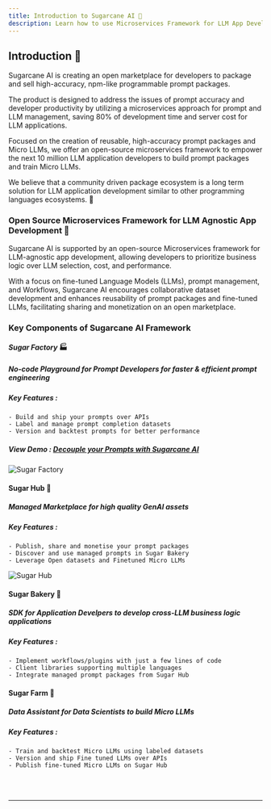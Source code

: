 ```yaml
---
title: Introduction to Sugarcane AI 🤖
description: Learn how to use Microservices Framework for LLM App Development
---
```


## Introduction 🙏

Sugarcane AI is creating an open marketplace for developers to package and sell high-accuracy, npm-like programmable prompt packages.

The product is designed to address the issues of prompt accuracy and developer productivity by utilizing a microservices approach for prompt and LLM management, saving 80% of development time and server cost for LLM applications.

Focused on the creation of reusable, high-accuracy prompt packages and Micro LLMs, we offer an open-source microservices framework to empower the next 10 million LLM application developers to build prompt packages and train Micro LLMs.

We believe that a community driven package ecosystem is a long term solution for LLM application development similar to other programming languages ecosystems. 🎉

### Open Source Microservices Framework for LLM Agnostic App Development 🚀

Sugarcane AI is supported by an open-source Microservices framework for LLM-agnostic app development, allowing developers to prioritize business logic over LLM selection, cost, and performance. 

With a focus on fine-tuned Language Models (LLMs), prompt management, and Workflows, Sugarcane AI encourages collaborative dataset development and enhances reusability of prompt packages and fine-tuned LLMs, facilitating sharing and monetization on an open marketplace.

### Key Components of Sugarcane AI Framework ###

#### _Sugar Factory_ 🏭 ####

##### No-code Playground for **Prompt Developers** for faster & efficient prompt engineering #####

##### Key Features : #####

    - Build and ship your prompts over APIs
    - Label and manage prompt completion datasets
    - Version and backtest prompts for better performance

##### View Demo : [Decouple your Prompts with Sugarcane AI](/docs/guides/demo/)

![Sugar Factory](public/images/sugar/sugarfactory.png)

#### Sugar Hub 🛒  ####

##### Managed Marketplace for high quality GenAI assets #####

##### Key Features : #####

    - Publish, share and monetise your prompt packages
    - Discover and use managed prompts in Sugar Bakery
    - Leverage Open datasets and Finetuned Micro LLMs

![Sugar Hub](public/images/sugar/banner-new.png)

#### Sugar Bakery 🍞 ####

##### SDK for **Application Develpers** to develop cross-LLM business logic applications #####

##### Key Features : #####

    - Implement workflows/plugins with just a few lines of code
    - Client libraries supporting multiple languages
    - Integrate managed prompt packages from Sugar Hub

#### Sugar Farm 🚜 ####

##### Data Assistant for **Data Scientists** to build Micro LLMs #####

##### Key Features : #####

    - Train and backtest Micro LLMs using labeled datasets
    - Version and ship Fine tuned LLMs over APIs
    - Publish fine-tuned Micro LLMs on Sugar Hub

<br> </br>
___________________________________


<Reachout/>